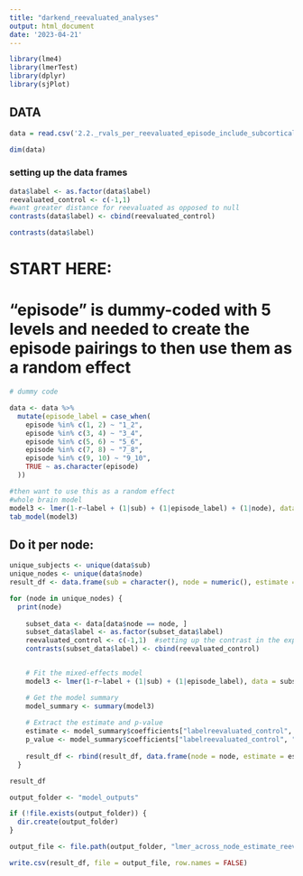```yaml
---
title: "darkend_reevaluated_analyses"
output: html_document
date: '2023-04-21'
---
```



```r
library(lme4)
library(lmerTest)
library(dplyr)
library(sjPlot)
```


## DATA
```r
data = read.csv('2.2._rvals_per_reevaluated_episode_include_subcortical.csv')

dim(data)
```



### setting up the data frames
```r
data$label <- as.factor(data$label)
reevaluated_control <- c(-1,1)  
#want greater distance for reevaluated as opposed to null
contrasts(data$label) <- cbind(reevaluated_control)

contrasts(data$label) 
```





# START HERE:
# "episode" is dummy-coded with 5 levels and needed to create the episode pairings to then use them as a random effect
```r
# dummy code

data <- data %>%
  mutate(episode_label = case_when(
    episode %in% c(1, 2) ~ "1_2",
    episode %in% c(3, 4) ~ "3_4",
    episode %in% c(5, 6) ~ "5_6",
    episode %in% c(7, 8) ~ "7_8",
    episode %in% c(9, 10) ~ "9_10",
    TRUE ~ as.character(episode)  
  ))

#then want to use this as a random effect 
#whole brain model
model3 <- lmer(1-r~label + (1|sub) + (1|episode_label) + (1|node), data = data)
tab_model(model3)

```


## Do it per node:
```r
unique_subjects <- unique(data$sub)
unique_nodes <- unique(data$node)
result_df <- data.frame(sub = character(), node = numeric(), estimate = numeric(), p = numeric())

for (node in unique_nodes) {
  print(node)
    
    subset_data <- data[data$node == node, ]
    subset_data$label <- as.factor(subset_data$label)
    reevaluated_control <- c(-1,1)  #setting up the contrast in the expected direction
    contrasts(subset_data$label) <- cbind(reevaluated_control)


    # Fit the mixed-effects model
    model3 <- lmer(1-r~label + (1|sub) + (1|episode_label), data = subset_data)

    # Get the model summary
    model_summary <- summary(model3)
    
    # Extract the estimate and p-value 
    estimate <- model_summary$coefficients["labelreevaluated_control", "Estimate"]
    p_value <- model_summary$coefficients["labelreevaluated_control", "Pr(>|t|)"]
    
    result_df <- rbind(result_df, data.frame(node = node, estimate = estimate, p = p_value))
  }

result_df

output_folder <- "model_outputs"

if (!file.exists(output_folder)) {
  dir.create(output_folder)
}

output_file <- file.path(output_folder, "lmer_across_node_estimate_reevaluated_episode_by_GLM_episodelabel_as_random_effect_include_subcortical.csv")

write.csv(result_df, file = output_file, row.names = FALSE)

```

